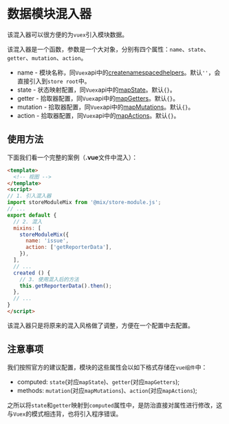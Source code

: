 
<Meta title="框架|混入器（Mixin）/数据模块混入器" />

# 数据模块混入器

该混入器可以很方便的为`vuex`引入模块数据。

该混入器是一个函数，参数是一个大对象，分别有四个属性：`name`、`state`、`getter`、`mutation`、`action`。

- name - 模块名称，同`Vuex`api中的[createnamespacedhelpers](https://vuex.vuejs.org/zh/api/#createnamespacedhelpers)。默认`''`，会直接引入到`store root`中。
- state - 状态映射配置，同`Vuex`api中的[mapState](https://vuex.vuejs.org/zh/api/#mapstate)。默认`{}`。
- getter - 拾取器配置，同`Vuex`api中的[mapGetters](https://vuex.vuejs.org/zh/api/#mapgetters)。默认`{}`。
- mutation - 拾取器配置，同`Vuex`api中的[mapMutations](https://vuex.vuejs.org/zh/api/#mapmutations)。默认`{}`。
- action - 拾取器配置，同`Vuex`api中的[mapActions](https://vuex.vuejs.org/zh/api/#mapactions)。默认`{}`。


## 使用方法

下面我们看一个完整的案例（**.vue**文件中混入）：

```html
<template>
  <!-- 视图 -->
</template>
<script>
// 1. 引入混入器
import storeModuleMix from '@mix/store-module.js';
// ...
export default {
  // 2. 混入
  mixins: [
    storeModuleMix({
      name: 'issue',
      action: ['getReporterData'],
    }),
  ],
  // ...
  created () {
    // 3. 使用混入后的方法
    this.getReporterData().then();
  },
  // ...
}
</script>
```

该混入器只是将原来的混入风格做了调整，方便在一个配置中去配置。

## 注意事项

我们按照官方的建议配置，模块的这些属性会以如下格式存储在`vue组件`中：

- computed: `state`(对应`mapState`)、`getter`(对应`mapGetters`);
- methods: `mutation`(对应`mapMutations`)、`action`(对应`mapActions`);

之所以将`state`和`getter`映射到`computed`属性中，是防治直接对属性进行修改，这与`Vuex`的模式相违背，也将引入程序错误。